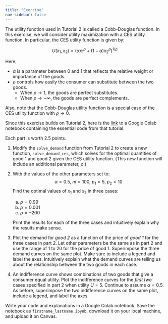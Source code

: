 ```yaml
---
title: "Exercise"
nav-sidebar: false
---
```


The utility function used in Tutorial 2 is called a Cobb-Douglas function. In this exercise, we will consider utility maximization with a CES utility function. In particular, the CES utility function is given by:

$$ U(x_1, x_2) = \left( \alpha x_1^{\rho} + (1 - \alpha) x_2^{\rho} \right)^{1/\rho} $$

Here,

-  $\alpha$  is a parameter between 0 and 1 that reflects the relative weight or importance of the goods.
-  $\rho$ controls how easily the consumer can substitute between the two goods.
   -  When $\rho \to 1$, the goods are perfect substitutes.
   -  When $\rho \to -\infty$, the goods are perfect complements.

Also, note that the Cobb-Douglas utility function is a special case of the CES utility function with $\rho \to 0$.

Since this exercise builds on Tutorial 2, here is the [link](https://colab.research.google.com/drive/16_OMSdMFGWCHFNvh2A9t5kj-e8yqvOOp?usp=sharing) to a Google Colab notebook containing the essential code from that tutorial.

Each part is worth 2.5 points.

1.  Modify the `solve_demand` function from Tutorial 2 to create a new function, `solve_demand_ces`, which solves for the optimal quantities of good 1 and good 2 given the CES utility function. (This new function will include an additional parameter, $\rho$.) 
   
2.  With the values of the other parameters set to: $$\alpha = 0.5, \ m = 100, \ p_1 = 5, \ p_2 = 10$$ Find the optimal values of $x_1$ and $x_2$ in three cases: 
   
       (a) $\rho = 0.99$
       (b) $\rho = 0.001$
       (c) $\rho = -200$

      Print the results for each of the three cases and intuitively explain why the results make sense.

3. Plot the demand for *good 2* as a function of the price of *good 1* for the three cases in part 2. Let other parameters be the same as in part 2 and use the range of 1 to 20 for the price of good 1. Superimpose the three demand curves on the same plot. Make sure to include a legend and label the axes. Intuitively explain what the demand curves are telling us about the relationship between the two goods in each case.
   
4. An indifference curve shows combinations of two goods that give a consumer equal utility. Plot the indifference curves for the *first two* cases specified in part 2 when utility $U=5$. Continue to assume $\alpha = 0.5$. As before, superimpose the two indifference curves on the same plot, include a legend, and label the axes. 
<!--    
If we fix utility at some level $u$, then the quantity of good 2 in terms of good 1 can be expressed as:
$$ x_2 = \left(\frac{u^{\rho}-\alpha x_1^{\rho}}{1-\alpha}\right)^{1/\rho} $$

Fixing $u=100$, plot $x_2$ as a function of $x_1$ for the three cases and parameter values specified in part 2. Use the range of 1 to 20 for $x_1$. As before, superimpose the three indifference curves on the same plot, include a legend, and label the axes.  -->

Write your code and explanations in a Google Colab notebook. Save the notebook as `firstname_lastname.ipynb`, download it on your local machine, and upload it on Canvas.